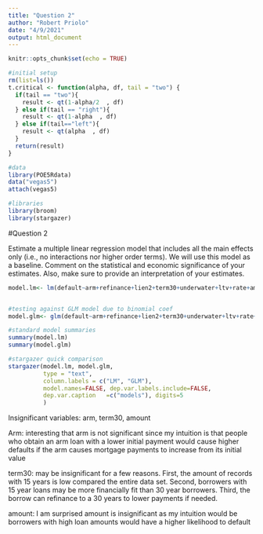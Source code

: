 ```yaml
---
title: "Question 2"
author: "Robert Priolo"
date: "4/9/2021"
output: html_document
---
```


```r
knitr::opts_chunk$set(echo = TRUE)
```

```r
#initial setup
rm(list=ls())
t.critical <- function(alpha, df, tail = "two") {
  if(tail == "two"){
    result <- qt(1-alpha/2  , df)
  } else if(tail == "right"){
    result <- qt(1-alpha  , df)
  } else if(tail=="left"){
    result <- qt(alpha  , df)
  }
  return(result)
}

#data
library(POE5Rdata)
data("vegas5")
attach(vegas5)

#libraries
library(broom)
library(stargazer)

```



#Question 2

Estimate a multiple linear regression model that includes all the main effects only (i.e., no
interactions nor higher order terms). We will use this model as a baseline. Comment on
the statistical and economic significance of your estimates. Also, make sure to provide an
interpretation of your estimates.

```r

model.lm<- lm(default~arm+refinance+lien2+term30+underwater+ltv+rate+amount+fico)


#testing against GLM model due to binomial coef
model.glm<- glm(default~arm+refinance+lien2+term30+underwater+ltv+rate+amount+fico, family = "binomial")

#standard model summaries
summary(model.lm)
summary(model.glm)

#stargazer quick comparison
stargazer(model.lm, model.glm,
          type = "text", 
          column.labels = c("LM", "GLM"),
          model.names=FALSE, dep.var.labels.include=FALSE,
          dep.var.caption	=c("models"), digits=5
          )

```
Insignificant variables: arm, term30, amount

Arm: interesting that arm is not significant since my intuition is that people
who obtain an arm loan with a lower initial payment would cause higher defaults
if the arm causes mortgage payments to increase from its initial value

term30: may be insignificant for a few reasons. First, the amount of records
with 15 years is low compared the entire data set. Second, borrowers with 15 year
loans may be more financially fit than 30 year borrowers. Third, the borrow can
refinance to a 30 years to lower payments if needed.

amount: I am surprised amount is insignificant as my intuition would be borrowers
with high loan amounts would have a higher likelihood to default